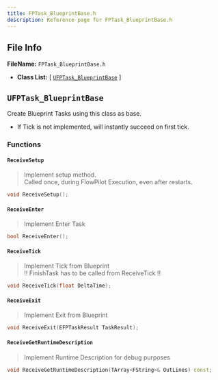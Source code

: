 ```yaml
---
title: FPTask_BlueprintBase.h
description: Reference page for FPTask_BlueprintBase.h
---
```


## File Info

__FileName:__ `FPTask_BlueprintBase.h`
- __Class List:__ 
[ [`UFPTask_BlueprintBase`](#ufptask_blueprintbase) ]


## `UFPTask_BlueprintBase` 


 
Create Blueprint Tasks using this class as base. 
- If Tick is not implemented, will instantly succeed on first tick. 

### Functions

#### `ReceiveSetup`
> Implement setup method. \
> Called once, during FlowPilot Execution, even after restarts. 
```cpp
void ReceiveSetup();
```
#### `ReceiveEnter`
> Implement Enter Task 
```cpp
bool ReceiveEnter();
```
#### `ReceiveTick`
> Implement Tick from Blueprint \
> !! FinishTask has to be called from ReceiveTick !! 
```cpp
void ReceiveTick(float DeltaTime);
```
#### `ReceiveExit`
> Implement Exit from Blueprint 
```cpp
void ReceiveExit(EFPTaskResult TaskResult);
```
#### `ReceiveGetRuntimeDescription`
> Implement Runtime Description for debug purposes 
```cpp
void ReceiveGetRuntimeDescription(TArray<FString>& OutLines) const;
```
